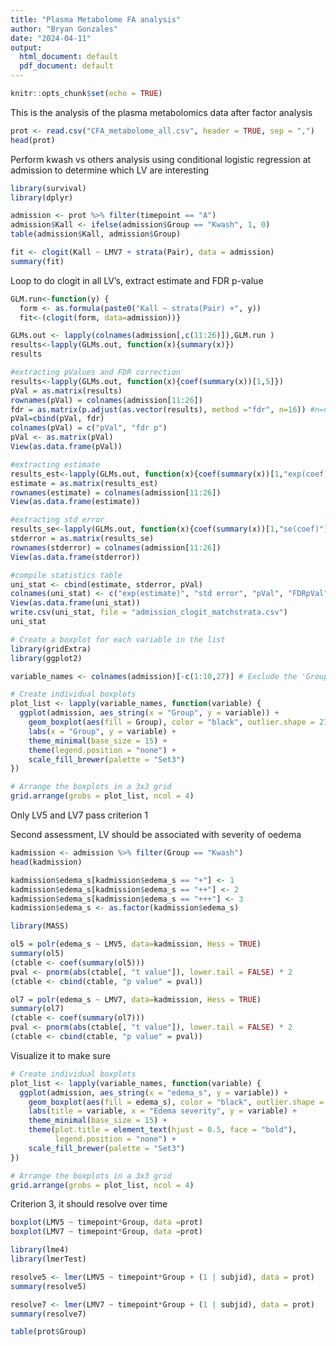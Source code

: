 ---
title: "Plasma Metabolome FA analysis"
author: "Bryan Gonzales"
date: "2024-04-11"
output:
  html_document: default
  pdf_document: default
---

```{r setup, include=FALSE}
knitr::opts_chunk$set(echo = TRUE)
```

This is the analysis of the plasma metabolomics data after factor analysis

```{r cars}
prot <- read.csv("CFA_metabolome_all.csv", header = TRUE, sep = ",")
head(prot)
```

Perform kwash vs others analysis using conditional logistic regression at admission to determine which LV are interesting

```{r}
library(survival)
library(dplyr)

admission <- prot %>% filter(timepoint == "A")
admission$Kall <- ifelse(admission$Group == "Kwash", 1, 0)
table(admission$Kall, admission$Group)

fit <- clogit(Kall ~ LMV7 + strata(Pair), data = admission)
summary(fit)

```
Loop to do clogit in all LV's, extract estimate and FDR p-value

```{r}

GLM.run<-function(y) {
  form <- as.formula(paste0("Kall ~ strata(Pair) +", y))
  fit<-(clogit(form, data=admission))}

GLMs.out <- lapply(colnames(admission[,c(11:26)]),GLM.run )
results<-lapply(GLMs.out, function(x){summary(x)})
results

#extracting pValues and FDR correction
results<-lapply(GLMs.out, function(x){coef(summary(x))[1,5]})
pVal = as.matrix(results)
rownames(pVal) = colnames(admission[11:26])
fdr = as.matrix(p.adjust(as.vector(results), method ="fdr", n=16)) #n=number of metabolites
pVal=cbind(pVal, fdr)
colnames(pVal) = c("pVal", "fdr p")
pVal <- as.matrix(pVal)
View(as.data.frame(pVal))

#extracting estimate
results_est<-lapply(GLMs.out, function(x){coef(summary(x))[1,"exp(coef)"]}) #[x,4] change x to number of factors + 1
estimate = as.matrix(results_est)
rownames(estimate) = colnames(admission[11:26])
View(as.data.frame(estimate))

#extracting std error
results_se<-lapply(GLMs.out, function(x){coef(summary(x))[1,"se(coef)"]}) #[x,4] change x to number of factors + 1
stderror = as.matrix(results_se)
rownames(stderror) = colnames(admission[11:26])
View(as.data.frame(stderror))

#compile statistics table
uni_stat <- cbind(estimate, stderror, pVal)
colnames(uni_stat) <- c("exp(estimate)", "std error", "pVal", "FDRpVal")
View(as.data.frame(uni_stat))
write.csv(uni_stat, file = "admission_clogit_matchstrata.csv")
uni_stat
```


```{r}

# Create a boxplot for each variable in the list
library(gridExtra)
library(ggplot2)

variable_names <- colnames(admission)[-c(1:10,27)] # Exclude the 'Group' column

# Create individual boxplots
plot_list <- lapply(variable_names, function(variable) {
  ggplot(admission, aes_string(x = "Group", y = variable)) +
    geom_boxplot(aes(fill = Group), color = "black", outlier.shape = 21, outlier.size = 2, width = 0.5) +
    labs(x = "Group", y = variable) +
    theme_minimal(base_size = 15) +
    theme(legend.position = "none") +
    scale_fill_brewer(palette = "Set3")
})

# Arrange the boxplots in a 3x3 grid
grid.arrange(grobs = plot_list, ncol = 4)
```

Only LV5 and LV7 pass criterion 1

Second assessment, LV should be associated with severity of oedema

```{r}

kadmission <- admission %>% filter(Group == "Kwash")
head(kadmission)

kadmission$edema_s[kadmission$edema_s == "+"] <- 1
kadmission$edema_s[kadmission$edema_s == "++"] <- 2
kadmission$edema_s[kadmission$edema_s == "+++"] <- 3
kadmission$edema_s <- as.factor(kadmission$edema_s)

library(MASS)

ol5 = polr(edema_s ~ LMV5, data=kadmission, Hess = TRUE)
summary(ol5)
(ctable <- coef(summary(ol5)))
pval <- pnorm(abs(ctable[, "t value"]), lower.tail = FALSE) * 2
(ctable <- cbind(ctable, "p value" = pval))

ol7 = polr(edema_s ~ LMV7, data=kadmission, Hess = TRUE)
summary(ol7)
(ctable <- coef(summary(ol7)))
pval <- pnorm(abs(ctable[, "t value"]), lower.tail = FALSE) * 2
(ctable <- cbind(ctable, "p value" = pval))

```
Visualize it to make sure


```{r}
# Create individual boxplots
plot_list <- lapply(variable_names, function(variable) {
  ggplot(admission, aes_string(x = "edema_s", y = variable)) +
    geom_boxplot(aes(fill = edema_s), color = "black", outlier.shape = 21, outlier.size = 2, width = 0.5) +
    labs(title = variable, x = "Edema severity", y = variable) +
    theme_minimal(base_size = 15) +
    theme(plot.title = element_text(hjust = 0.5, face = "bold"),
          legend.position = "none") +
    scale_fill_brewer(palette = "Set3")
})

# Arrange the boxplots in a 3x3 grid
grid.arrange(grobs = plot_list, ncol = 4)

```


Criterion 3, it should resolve over time

```{r}

boxplot(LMV5 ~ timepoint*Group, data =prot)
boxplot(LMV7 ~ timepoint*Group, data =prot)

library(lme4)
library(lmerTest)

resolve5 <- lmer(LMV5 ~ timepoint*Group + (1 | subjid), data = prot)
summary(resolve5)

resolve7 <- lmer(LMV7 ~ timepoint*Group + (1 | subjid), data = prot)
summary(resolve7)

table(prot$Group)

```

